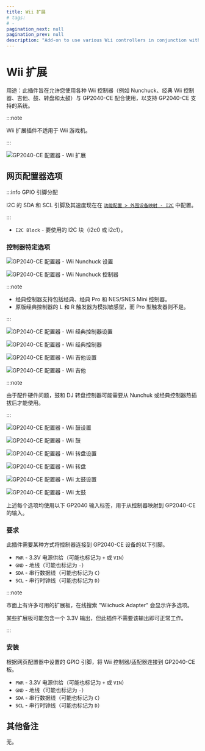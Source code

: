 ```yaml
---
title: Wii 扩展
# tags:
# -
pagination_next: null
pagination_prev: null
description: "Add-on to use various Wii controllers in conjunction with GP2040-CE to send inputs to supported systems"
---
```



# Wii 扩展

用途：此插件旨在允许您使用各种 Wii 控制器（例如 Nunchuck、经典 Wii 控制器、吉他、鼓、转盘和太鼓）与 GP2040-CE 配合使用，以支持 GP2040-CE 支持的系统。

:::note

Wii 扩展插件不适用于 Wii 游戏机。

:::

![GP2040-CE 配置器 - Wii 扩展](../assets/images/gpc-add-ons-wii-extensions.png)

## 网页配置器选项

:::info GPIO 引脚分配

I2C 的 SDA 和 SCL 引脚及其速度现在在 [`功能配置 > 外围设备映射 - I2C`](../web-configurator/menu-pages/03-peripheral-mapping.mdx#i2c) 中配置。

:::

- `I2C Block` - 要使用的 I2C 块（i2c0 或 i2c1）。

### 控制器特定选项

<Tabs groupId="wii-extenstions" defaultValue="Nunchuck">
<TabItem value="Nunchuck" label="Nunchuck" default>

![GP2040-CE 配置器 - Wii Nunchuck 设置](../assets/images/gpc-add-ons-wii-extensions-nunchuck.png)

![GP2040-CE 配置器 - Wii Nunchuck 控制器](../assets/images/wii-extension-controllers/nunchuck.svg)

</TabItem>
<TabItem value="Classic" label="Classic" default>

:::note

- 经典控制器支持包括经典、经典 Pro 和 NES/SNES Mini 控制器。
- 原版经典控制器的 L 和 R 触发器为模拟敏感型，而 Pro 型触发器则不是。

:::

![GP2040-CE 配置器 - Wii 经典控制器设置](../assets/images/gpc-add-ons-wii-extensions-classic.png)

![GP2040-CE 配置器 - Wii 经典控制器](../assets/images/wii-extension-controllers/classic.svg)

</TabItem>
<TabItem value="Guitar" label="Guitar" default>

![GP2040-CE 配置器 - Wii 吉他设置](../assets/images/gpc-add-ons-wii-extensions-guitar.png)

![GP2040-CE 配置器 - Wii 吉他](../assets/images/wii-extension-controllers/guitar.svg)

</TabItem>
<TabItem value="Drums" label="Drums" default>

:::note

由于配件硬件问题，鼓和 DJ 转盘控制器可能需要从 Nunchuk 或经典控制器热插拔后才能使用。

:::

![GP2040-CE 配置器 - Wii 鼓设置](../assets/images/gpc-add-ons-wii-extensions-drums.png)

![GP2040-CE 配置器 - Wii 鼓](../assets/images/wii-extension-controllers/drums.svg)

</TabItem>
<TabItem value="Turntable" label="Turntable" default>

![GP2040-CE 配置器 - Wii 转盘设置](../assets/images/gpc-add-ons-wii-extensions-turntable.png)

![GP2040-CE 配置器 - Wii 转盘](../assets/images/wii-extension-controllers/turntable.svg)

</TabItem>
<TabItem value="Taiko" label="Taiko" default>

![GP2040-CE 配置器 - Wii 太鼓设置](../assets/images/gpc-add-ons-wii-extensions-taiko.png)

![GP2040-CE 配置器 - Wii 太鼓](../assets/images/wii-extension-controllers/taiko.svg)

</TabItem>
</Tabs>

上述每个选项均使用以下 GP2040 输入标签，用于从控制器映射到 GP2040-CE 的输入。

<InputTable />

### 要求

此插件需要某种方式将控制器连接到 GP2040-CE 设备的以下引脚。

- `PWR` - 3.3V 电源供给（可能也标记为 `+` 或 `VIN`）
- `GND` - 地线（可能也标记为 `-`）
- `SDA` - 串行数据线（可能也标记为 `C`）
- `SCL` - 串行时钟线（可能也标记为 `D`）

:::note

市面上有许多可用的扩展板，在线搜索 "Wiichuck Adapter" 会显示许多选项。

某些扩展板可能包含一个 3.3V 输出，但此插件不需要该输出即可正常工作。

:::

### 安装

根据网页配置器中设置的 GPIO 引脚，将 Wii 控制器/适配器连接到 GP2040-CE 板。

- `PWR` - 3.3V 电源供给（可能也标记为 `+` 或 `VIN`）
- `GND` - 地线（可能也标记为 `-`）
- `SDA` - 串行数据线（可能也标记为 `C`）
- `SCL` - 串行时钟线（可能也标记为 `D`）

## 其他备注

无。

